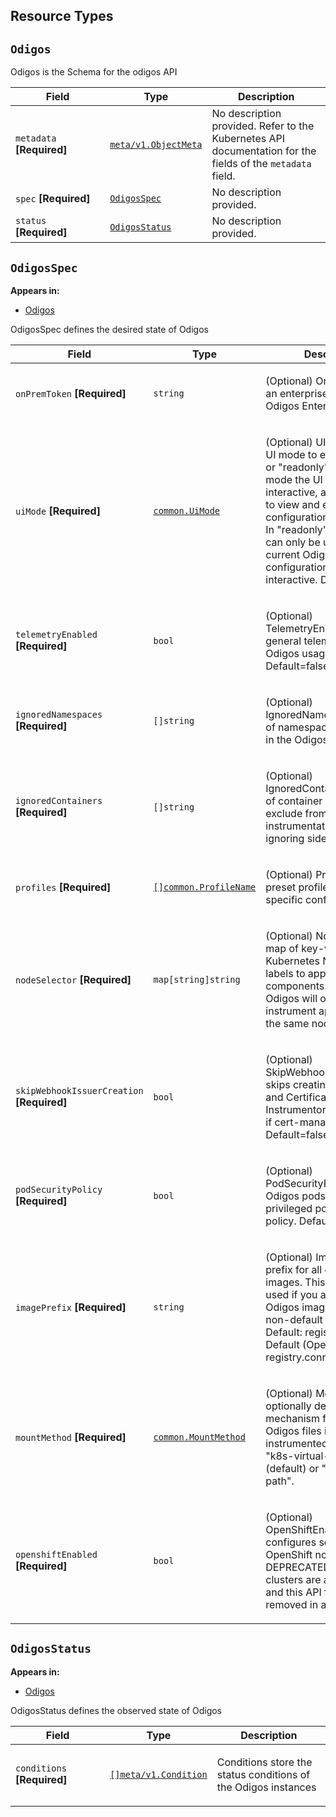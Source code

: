 

## Resource Types 


  
    
    

## `Odigos` <a id="Odigos"></a>
    
<p>Odigos is the Schema for the odigos API</p>

<table class="table">
<thead><tr><th width="30%">Field</th><th>Type</th><th>Description</th></tr></thead>
<tbody>
    
  
<tr>
<td>
<code>metadata</code> <B>[Required]</B>
</td>
<td>
<a href="https://kubernetes.io/docs/reference/generated/kubernetes-api/v1.31/#objectmeta-v1-meta"><code>meta/v1.ObjectMeta</code></a>
</td>
<td>
   <span class="text-muted">No description provided.</span>
   Refer to the Kubernetes API documentation for the fields of the <code>metadata</code> field.
   </td>
</tr>
<tr>
<td>
<code>spec</code> <B>[Required]</B>
</td>
<td>
<a href="#OdigosSpec"><code>OdigosSpec</code></a>
</td>
<td>
   <span class="text-muted">No description provided.</span>
   </td>
</tr>
<tr>
<td>
<code>status</code> <B>[Required]</B>
</td>
<td>
<a href="#OdigosStatus"><code>OdigosStatus</code></a>
</td>
<td>
   <span class="text-muted">No description provided.</span>
   </td>
</tr>
</tbody>
</table>

## `OdigosSpec` <a id="OdigosSpec"></a>
    

**Appears in:**

- [Odigos](#Odigos)

<p>OdigosSpec defines the desired state of Odigos</p>

<table class="table">
<thead><tr><th width="30%">Field</th><th>Type</th><th>Description</th></tr></thead>
<tbody>
    
  
<tr>
<td>
<code>onPremToken</code> <B>[Required]</B>
</td>
<td>
<code>string</code>
</td>
<td>
   <p>(Optional) OnPremToken is an enterprise token for Odigos Enterprise.</p>
</td>
</tr>
<tr>
<td>
<code>uiMode</code> <B>[Required]</B>
</td>
<td>
<a href="https://pkg.go.dev/github.com/odigos-io/odigos/common#UiMode"><code>common.UiMode</code></a>
</td>
<td>
   <p>(Optional) UIMode sets the UI mode to either &quot;normal&quot; or &quot;readonly&quot;.
In &quot;normal&quot; mode the UI is fully interactive, allowing users to view and edit
Odigos configuration and settings. In &quot;readonly&quot; mode, the UI can only be
used to view current Odigos configuration and is not interactive.
Default=normal</p>
</td>
</tr>
<tr>
<td>
<code>telemetryEnabled</code> <B>[Required]</B>
</td>
<td>
<code>bool</code>
</td>
<td>
   <p>(Optional) TelemetryEnabled records general telemetry regarding Odigos usage.
Default=false</p>
</td>
</tr>
<tr>
<td>
<code>ignoredNamespaces</code> <B>[Required]</B>
</td>
<td>
<code>[]string</code>
</td>
<td>
   <p>(Optional) IgnoredNamespaces is a list of namespaces to not show in the Odigos UI.</p>
</td>
</tr>
<tr>
<td>
<code>ignoredContainers</code> <B>[Required]</B>
</td>
<td>
<code>[]string</code>
</td>
<td>
   <p>(Optional) IgnoredContainers is a list of container names to exclude from instrumentation (useful for ignoring sidecars).</p>
</td>
</tr>
<tr>
<td>
<code>profiles</code> <B>[Required]</B>
</td>
<td>
<a href="https://pkg.go.dev/github.com/odigos-io/odigos/common#ProfileName"><code>[]common.ProfileName</code></a>
</td>
<td>
   <p>(Optional) Profiles is a list of preset profiles with a specific configuration.</p>
</td>
</tr>
<tr>
<td>
<code>nodeSelector</code> <B>[Required]</B>
</td>
<td>
<code>map[string]string</code>
</td>
<td>
   <p>(Optional) NodeSelector is a map of key-value Kubernetes NodeSelector labels to apply to all Odigos components.
Note that Odigos will only be able to instrument applications on the same node.</p>
</td>
</tr>
<tr>
<td>
<code>skipWebhookIssuerCreation</code> <B>[Required]</B>
</td>
<td>
<code>bool</code>
</td>
<td>
   <p>(Optional) SkipWebhookIssuerCreation skips creating the Issuer and Certificate for the Instrumentor pod webhook if cert-manager is installed.
Default=false</p>
</td>
</tr>
<tr>
<td>
<code>podSecurityPolicy</code> <B>[Required]</B>
</td>
<td>
<code>bool</code>
</td>
<td>
   <p>(Optional) PodSecurityPolicy allows Odigos pods to use a privileged pod security policy.
Default=false</p>
</td>
</tr>
<tr>
<td>
<code>imagePrefix</code> <B>[Required]</B>
</td>
<td>
<code>string</code>
</td>
<td>
   <p>(Optional) ImagePrefix is a prefix for all container images.
This should only be used if you are pulling Odigos images from the non-default registry.
Default: registry.odigos.io
Default (OpenShift): registry.connect.redhat.com</p>
</td>
</tr>
<tr>
<td>
<code>mountMethod</code> <B>[Required]</B>
</td>
<td>
<a href="https://pkg.go.dev/github.com/odigos-io/odigos/common#MountMethod"><code>common.MountMethod</code></a>
</td>
<td>
   <p>(Optional) MountMethod optionally defines the mechanism for mounting Odigos files into instrumented pods.
One of &quot;k8s-virtual-device&quot; (default) or &quot;k8s-host-path&quot;.</p>
</td>
</tr>
<tr>
<td>
<code>openshiftEnabled</code> <B>[Required]</B>
</td>
<td>
<code>bool</code>
</td>
<td>
   <p>(Optional) OpenShiftEnabled configures selinux on OpenShift nodes.
DEPRECATED: OpenShift clusters are auto-detected and this API field will be removed in a future release.</p>
</td>
</tr>
</tbody>
</table>

## `OdigosStatus` <a id="OdigosStatus"></a>
    

**Appears in:**

- [Odigos](#Odigos)

<p>OdigosStatus defines the observed state of Odigos</p>

<table class="table">
<thead><tr><th width="30%">Field</th><th>Type</th><th>Description</th></tr></thead>
<tbody>
    
  
<tr>
<td>
<code>conditions</code> <B>[Required]</B>
</td>
<td>
<a href="https://kubernetes.io/docs/reference/generated/kubernetes-api/v1.31/#condition-v1-meta"><code>[]meta/v1.Condition</code></a>
</td>
<td>
   <p>Conditions store the status conditions of the Odigos instances</p>
</td>
</tr>
</tbody>
</table>